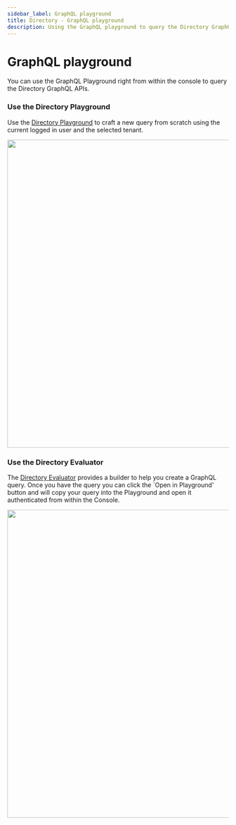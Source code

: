 ```yaml
---
sidebar_label: GraphQL playground
title: Directory - GraphQL playground
description: Using the GraphQL playground to query the Directory GraphQL APIa
---
```


# GraphQL playground

You can use the GraphQL Playground right from within the console to query the Directory GraphQL APIs. 

### Use the Directory Playground

Use the [Directory Playground](https://console.aserto.com/ui/directory/playground) to craft a new query from scratch using the current logged in user and the selected tenant.

<img src="/directory-graphql-2.png" width="700px" />

### Use the Directory Evaluator

The [Directory Evaluator](https://console.aserto.com/ui/directory/evaluator) provides a builder to help you create a GraphQL query. Once you have the query you can click the `Open in Playground' button and will copy your query into the Playground and open it authenticated from within the Console. 

<img src="/directory-graphql-3.png" width="700px" />
